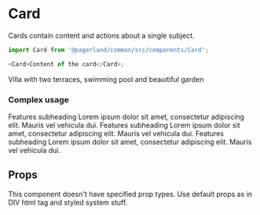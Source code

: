 



<Meta title="Themes/RealEstate/Components/Card" component={Card} />

# Card

Cards contain content and actions about a single subject.

```js
import Card from '@pagerland/common/src/components/Card';

<Card>Content of the card</Card>;
```

<Preview>
  <Story name="Default">
    <Theme>
      <Card>
        <Typography variant="h4">
          Villa with two terraces, swimming pool and beauitiful garden
        </Typography>
      </Card>
    </Theme>
  </Story>
</Preview>

### Complex usage

<Preview>
  <Story name="Complex usage">
    <Theme>
      <Grid gridTemplateColumns="repeat(3, 1fr)" gridGap="30px">
        <Card p={30}>
          <Icon icon={Comparison} fontSize={48} color="primary" display="block" mb={24} />
          <Typography variant="h4" as="h4">
            Features subheading
          </Typography>
          <Typography color="gray.1">
            Lorem ipsum dolor sit amet, consectetur adipiscing elit. Mauris vel vehicula dui.
          </Typography>
        </Card>
        <Card p={30}>
          <Icon icon={Heart} fontSize={48} color="secondary" display="block" mb={24} />
          <Typography variant="h4" as="h4">
            Features subheading
          </Typography>
          <Typography color="gray.1">
            Lorem ipsum dolor sit amet, consectetur adipiscing elit. Mauris vel vehicula dui.
          </Typography>
        </Card>
        <Card p={30}>
          <Icon icon={Postcard} fontSize={48} color="accent" display="block" mb={24} />
          <Typography variant="h4" as="h4">
            Features subheading
          </Typography>
          <Typography color="gray.1">
            Lorem ipsum dolor sit amet, consectetur adipiscing elit. Mauris vel vehicula dui.
          </Typography>
        </Card>
      </Grid>
    </Theme>
  </Story>
</Preview>

## Props

This component doesn't have specified prop types. Use default props as in DIV html tag and styled system stuff.
